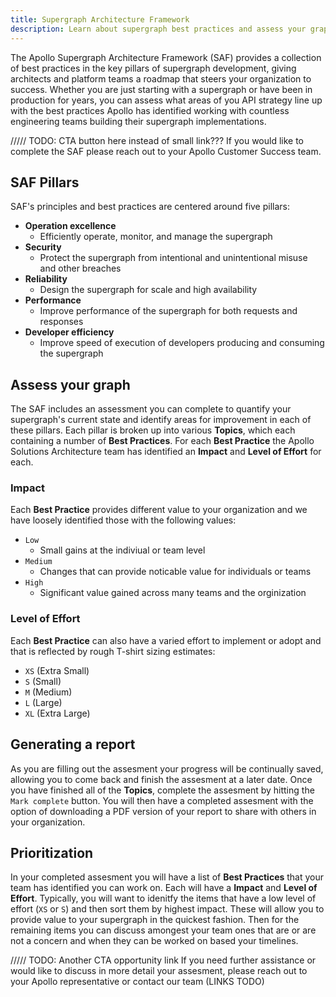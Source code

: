 ```yaml
---
title: Supergraph Architecture Framework
description: Learn about supergraph best practices and assess your graph's current state
---
```


The Apollo Supergraph Architecture Framework (SAF) provides a collection of best practices in the key pillars of supergraph development, giving architects and platform teams a roadmap that steers your organization to success. Whether you are just starting with a supergraph or have been in production for years, you can assess what areas of you API strategy line up with the best practices Apollo has identified working with countless engineering teams building their supergraph implementations.

///// TODO: CTA button here instead of small link???
If you would like to complete the SAF please reach out to your Apollo Customer Success team.

## SAF Pillars

SAF's principles and best practices are centered around five pillars:

- **Operation excellence**
  - Efficiently operate, monitor, and manage the supergraph
- **Security**
  - Protect the supergraph from intentional and unintentional misuse and other breaches
- **Reliability**
  - Design the supergraph for scale and high availability
- **Performance**
  - Improve performance of the supergraph for both requests and responses
- **Developer efficiency**
  - Improve speed of execution of developers producing and consuming the supergraph

## Assess your graph

The SAF includes an assessment you can complete to quantify your supergraph's current state and identify areas for improvement in each of these pillars. Each pillar is broken up into various **Topics**, which each containing a number of **Best Practices**. For each **Best Practice** the Apollo Solutions Architecture team has identified an **Impact** and **Level of Effort** for each.

### Impact
Each **Best Practice** provides different value to your organization and we have loosely identified those with the following values:

* `Low`
  * Small gains at the indiviual or team level 
* `Medium`
  * Changes that can provide noticable value for individuals or teams
* `High`
  * Significant value gained across many teams and the orginization

### Level of Effort
Each **Best Practice** can also have a varied effort to implement or adopt and that is reflected by rough T-shirt sizing estimates:

* `XS` (Extra Small)
* `S` (Small)
* `M` (Medium)
* `L` (Large)
* `XL` (Extra Large)

## Generating a report
As you are filling out the assesment your progress will be continually saved, allowing you to come back and finish the assesment at a later date. Once you have finished all of the **Topics**, complete the assesment by hitting the `Mark complete` button. You will then have a completed assesment with the option of downloading a PDF version of your report to share with others in your organization.

## Prioritization
In your completed assesment you will have a list of **Best Practices** that your team has identified you can work on. Each will have a **Impact** and **Level of Effort**. Typically, you will want to idenitfy the items that have a low level of effort (`XS` or `S`) and then sort them by highest impact. These will allow you to provide value to your supergraph in the quickest fashion. Then for the remaining items you can discuss amongest your team ones that are or are not a concern and when they can be worked on based your timelines.

///// TODO: Another CTA opportunity link
If you need further assistance or would like to discuss in more detail your assesment, please reach out to your Apollo representative or contact our team (LINKS TODO)
